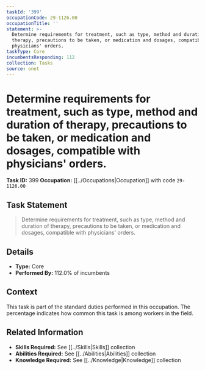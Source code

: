 ```yaml
---
taskId: '399'
occupationCode: 29-1126.00
occupationTitle: ''
statement: >-
  Determine requirements for treatment, such as type, method and duration of
  therapy, precautions to be taken, or medication and dosages, compatible with
  physicians' orders.
taskType: Core
incumbentsResponding: 112
collection: Tasks
source: onet
---
```

# Determine requirements for treatment, such as type, method and duration of therapy, precautions to be taken, or medication and dosages, compatible with physicians' orders.

**Task ID:** 399
**Occupation:** [[../Occupations|Occupation]] with code `29-1126.00`

## Task Statement

> Determine requirements for treatment, such as type, method and duration of therapy, precautions to be taken, or medication and dosages, compatible with physicians' orders.

## Details

- **Type:** Core
- **Performed By:** 112.0% of incumbents

## Context

This task is part of the standard duties performed in this occupation. The percentage indicates how common this task is among workers in the field.

## Related Information

- **Skills Required:** See [[../Skills|Skills]] collection
- **Abilities Required:** See [[../Abilities|Abilities]] collection
- **Knowledge Required:** See [[../Knowledge|Knowledge]] collection
